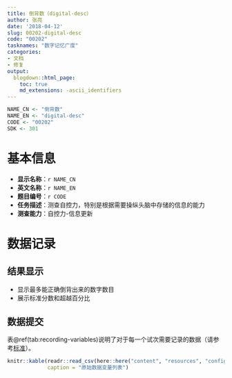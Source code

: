 ```yaml
---
title: 倒背数（digital-desc）
author: 张亮
date: '2018-04-12'
slug: 00202-digital-desc
code: "00202"
tasknames: "数字记忆广度"
categories:
- 文档
- 修复
output:
  blogdown::html_page:
    toc: true
    md_extensions: -ascii_identifiers
---
```


```r
NAME_CN <- "倒背数"
NAME_EN <- "digital-desc"
CODE <- "00202"
SDK <- 301
```

# 基本信息

* **显示名称**：`r NAME_CN`
* **英文名称**：`r NAME_EN`
* **题目编号**：`r CODE`
* **任务描述**：测查自控力，特别是根据需要操纵头脑中存储的信息的能力
* **测查能力**：自控力-信息更新

# 数据记录

## 结果显示

+ 显示最多能正确倒背出来的数字数目
+ 展示标准分数和超越百分比

## 数据提交

表\@ref(tab:recording-variables)说明了对于每一个试次需要记录的数据（请参考[标准](`r blogdown::shortcode("relref", "standard.html")`)）。

```r
knitr::kable(readr::read_csv(here::here("content", "resources", "config", NAME_EN, "recs.csv")),
             caption = "原始数据变量列表")
```
